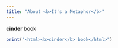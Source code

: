 ```yaml
---
title: "About <b>It's a Metaphor</b>"
---
```


<b>cinder</b> book

``` r
print("<html><b>cinder</b> book</html>")
```
